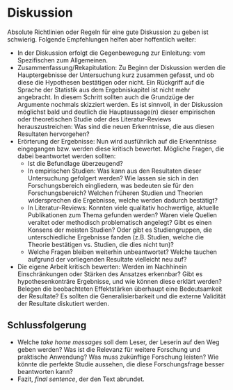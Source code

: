 # Diskussion

Absolute Richtlinien oder Regeln für eine gute Diskussion zu geben ist schwierig. Folgende Empfehlungen helfen aber hoffentlich weiter:

- In der Diskussion erfolgt die Gegenbewegung zur Einleitung: vom Spezifischen zum Allgemeinen.
- Zusammenfassung/Rekapitulation: Zu Beginn der Diskussion werden die Hauptergebnisse der Untersuchung kurz zusammen gefasst, und ob diese die Hypothesen bestätigen oder nicht. Ein Rückgriff auf die Sprache der Statistik aus dem Ergebniskapitel ist nicht mehr angebracht. In diesem Schritt sollten auch die Grundzüge der Argumente nochmals skizziert werden.
Es ist sinnvoll, in der Diskussion möglichst bald und deutlich die Hauptaussage(n) dieser empirischen oder theoretischen Studie oder des Literatur-Reviews herauszustreichen: Was sind die neuen Erkenntnisse, die aus diesen Resultaten hervorgehen?
- Erörterung der Ergebnisse: Nun wird ausführlich auf die Erkenntnisse eingegangen bzw. werden diese kritisch bewertet. Mögliche Fragen, die dabei beantwortet werden sollten:
    - Ist die Befundlage überzeugend?
    - In empirischen Studien: Was kann aus den Resultaten dieser Untersuchung gefolgert werden? Wie lassen sie sich in den Forschungsbereich eingliedern, was bedeuten sie für den Forschungsbereich? Welchen früheren Studien und Theorien widersprechen die Ergebnisse, welche werden dadurch bestätigt?
    - In Literatur-Reviews: Konnten viele qualitativ hochwertige, aktuelle Publikationen zum Thema gefunden werden? Waren viele Quellen veraltet oder methodisch problematisch angelegt? Gibt es einen Konsens der meisten Studien? Oder gibt es Studiengruppen, die unterschiedliche Ergebnisse fanden (z.B. Studien, welche die Theorie bestätigen vs. Studien, die dies nicht tun)?
    - Welche Fragen bleiben weiterhin unbeantwortet? Welche tauchen aufgrund der vorliegenden Resultate vielleicht neu auf?
- Die eigene Arbeit kritisch bewerten: Werden im Nachhinein Einschränkungen oder Stärken des Ansatzes erkennbar? Gibt es hypothesenkonträre Ergebnisse, und wie können diese erklärt werden? Belegen die beobachteten Effektstärken überhaupt eine Bedeutsamkeit der Resultate? Es sollten die Generalisierbarkeit und die externe Validität der Resultate diskutiert werden.


## Schlussfolgerung

- Welche *take home messages* soll dem Leser, der Leserin auf den Weg geben werden? Was ist die Relevanz für weitere Forschung und praktische Anwendung? Was muss zukünftige Forschung leisten? Wie könnte die perfekte Studie aussehen, die diese Forschungsfrage besser beantworten kann?
- Fazit, *final sentence*, der den Text abrundet.
